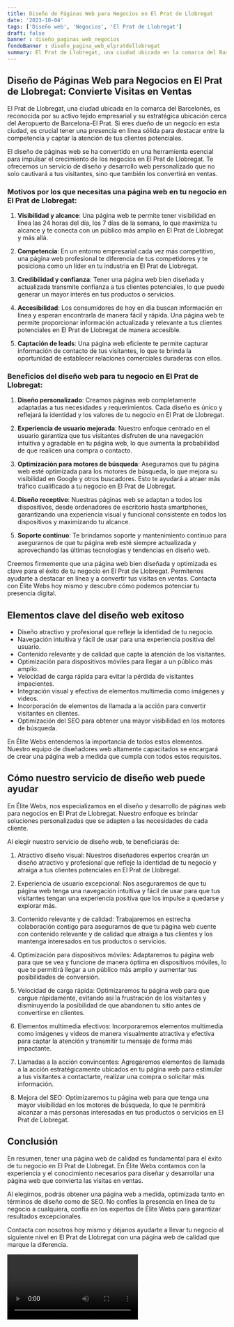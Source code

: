 ```yaml
---
title: Diseño de Páginas Web para Negocios en El Prat de Llobregat
date: '2023-10-04'
tags: ['Diseño web', 'Negocios', 'El Prat de Llobregat']
draft: false
banner : diseño_paginas_web_negocios
fondoBanner : diseño_pagina_web_elpratdellobregat
summary: El Prat de Llobregat, una ciudad ubicada en la comarca del Barcelonès, es reconocida por su activo tejido empresarial y su estratégica ubicación cerca del Aeropuerto de BarcelonaEl Prat. Si eres dueño de un negocio en esta ciudad, es crucial tener una presencia en línea sólida para destacar entre la competencia y captar la atención de tus clientes potenciales. 
---
```


## **Diseño de Páginas Web para Negocios en El Prat de Llobregat: Convierte Visitas en Ventas**

El Prat de Llobregat, una ciudad ubicada en la comarca del Barcelonès, es reconocida por su activo tejido empresarial y su estratégica ubicación cerca del Aeropuerto de Barcelona-El Prat. Si eres dueño de un negocio en esta ciudad, es crucial tener una presencia en línea sólida para destacar entre la competencia y captar la atención de tus clientes potenciales. 

El diseño de páginas web se ha convertido en una herramienta esencial para impulsar el crecimiento de los negocios en El Prat de Llobregat. Te ofrecemos un servicio de diseño y desarrollo web personalizado que no solo cautivará a tus visitantes, sino que también los convertirá en ventas. 

### **Motivos por los que necesitas una página web en tu negocio en El Prat de Llobregat:**

1. **Visibilidad y alcance**: Una página web te permite tener visibilidad en línea las 24 horas del día, los 7 días de la semana, lo que maximiza tu alcance y te conecta con un público más amplio en El Prat de Llobregat y más allá. 

2. **Competencia**: En un entorno empresarial cada vez más competitivo, una página web profesional te diferencia de tus competidores y te posiciona como un líder en tu industria en El Prat de Llobregat.

3. **Credibilidad y confianza**: Tener una página web bien diseñada y actualizada transmite confianza a tus clientes potenciales, lo que puede generar un mayor interés en tus productos o servicios.

4. **Accesibilidad**: Los consumidores de hoy en día buscan información en línea y esperan encontrarla de manera fácil y rápida. Una página web te permite proporcionar información actualizada y relevante a tus clientes potenciales en El Prat de Llobregat de manera accesible.

5. **Captación de leads**: Una página web eficiente te permite capturar información de contacto de tus visitantes, lo que te brinda la oportunidad de establecer relaciones comerciales duraderas con ellos.

### **Beneficios del diseño web para tu negocio en El Prat de Llobregat:**

1. **Diseño personalizado**: Creamos páginas web completamente adaptadas a tus necesidades y requerimientos. Cada diseño es único y reflejará la identidad y los valores de tu negocio en El Prat de Llobregat.

2. **Experiencia de usuario mejorada**: Nuestro enfoque centrado en el usuario garantiza que tus visitantes disfruten de una navegación intuitiva y agradable en tu página web, lo que aumenta la probabilidad de que realicen una compra o contacto.

3. **Optimización para motores de búsqueda**: Aseguramos que tu página web esté optimizada para los motores de búsqueda, lo que mejora su visibilidad en Google y otros buscadores. Esto te ayudará a atraer más tráfico cualificado a tu negocio en El Prat de Llobregat.

4. **Diseño receptivo**: Nuestras páginas web se adaptan a todos los dispositivos, desde ordenadores de escritorio hasta smartphones, garantizando una experiencia visual y funcional consistente en todos los dispositivos y maximizando tu alcance.

5. **Soporte continuo**: Te brindamos soporte y mantenimiento continuo para asegurarnos de que tu página web esté siempre actualizada y aprovechando las últimas tecnologías y tendencias en diseño web.

Creemos firmemente que una página web bien diseñada y optimizada es clave para el éxito de tu negocio en El Prat de Llobregat. Permítenos ayudarte a destacar en línea y a convertir tus visitas en ventas. Contacta con Élite Webs hoy mismo y descubre cómo podemos potenciar tu presencia digital.

<GifSeo />

<Cta />

## Elementos clave del diseño web exitoso

- Diseño atractivo y profesional que refleje la identidad de tu negocio.
- Navegación intuitiva y fácil de usar para una experiencia positiva del usuario.
- Contenido relevante y de calidad que capte la atención de los visitantes.
- Optimización para dispositivos móviles para llegar a un público más amplio.
- Velocidad de carga rápida para evitar la pérdida de visitantes impacientes.
- Integración visual y efectiva de elementos multimedia como imágenes y videos.
- Incorporación de elementos de llamada a la acción para convertir visitantes en clientes.
- Optimización del SEO para obtener una mayor visibilidad en los motores de búsqueda.

En Élite Webs entendemos la importancia de todos estos elementos. Nuestro equipo de diseñadores web altamente capacitados se encargará de crear una página web a medida que cumpla con todos estos requisitos. 

## Cómo nuestro servicio de diseño web puede ayudar

En Élite Webs, nos especializamos en el diseño y desarrollo de páginas web para negocios en El Prat de Llobregat. Nuestro enfoque es brindar soluciones personalizadas que se adapten a las necesidades de cada cliente.

Al elegir nuestro servicio de diseño web, te beneficiarás de:

1. Atractivo diseño visual: Nuestros diseñadores expertos crearán un diseño atractivo y profesional que refleje la identidad de tu negocio y atraiga a tus clientes potenciales en El Prat de Llobregat.

2. Experiencia de usuario excepcional: Nos aseguraremos de que tu página web tenga una navegación intuitiva y fácil de usar para que tus visitantes tengan una experiencia positiva que los impulse a quedarse y explorar más.

3. Contenido relevante y de calidad: Trabajaremos en estrecha colaboración contigo para asegurarnos de que tu página web cuente con contenido relevante y de calidad que atraiga a tus clientes y los mantenga interesados en tus productos o servicios.

4. Optimización para dispositivos móviles: Adaptaremos tu página web para que se vea y funcione de manera óptima en dispositivos móviles, lo que te permitirá llegar a un público más amplio y aumentar tus posibilidades de conversión.

5. Velocidad de carga rápida: Optimizaremos tu página web para que cargue rápidamente, evitando así la frustración de los visitantes y disminuyendo la posibilidad de que abandonen tu sitio antes de convertirse en clientes.

6. Elementos multimedia efectivos: Incorporaremos elementos multimedia como imágenes y videos de manera visualmente atractiva y efectiva para captar la atención y transmitir tu mensaje de forma más impactante.

7. Llamadas a la acción convincentes: Agregaremos elementos de llamada a la acción estratégicamente ubicados en tu página web para estimular a tus visitantes a contactarte, realizar una compra o solicitar más información.

8. Mejora del SEO: Optimizaremos tu página web para que tenga una mayor visibilidad en los motores de búsqueda, lo que te permitirá alcanzar a más personas interesadas en tus productos o servicios en El Prat de Llobregat.

## Conclusión

En resumen, tener una página web de calidad es fundamental para el éxito de tu negocio en El Prat de Llobregat. En Élite Webs contamos con la experiencia y el conocimiento necesarios para diseñar y desarrollar una página web que convierta las visitas en ventas.

Al elegirnos, podrás obtener una página web a medida, optimizada tanto en términos de diseño como de SEO. No confíes la presencia en línea de tu negocio a cualquiera, confía en los expertos de Élite Webs para garantizar resultados excepcionales.

Contacta con nosotros hoy mismo y déjanos ayudarte a llevar tu negocio al siguiente nivel en El Prat de Llobregat con una página web de calidad que marque la diferencia.

<Video />

<CtaBot job='Negocios' city='El Prat de Llobregat'/>

<Gmaps query='El Prat de Llobregat+españa+maps' />
